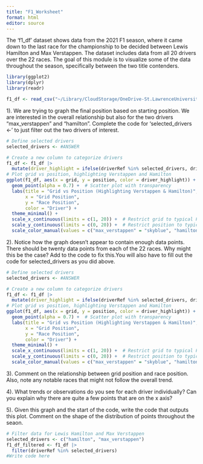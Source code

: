 ```yaml
---
title: "F1_Worksheet"
format: html
editor: source
---
```


The 'f1_df' dataset shows data from the 2021 F1 season, where it came down to the last race for the championship to be decided between Lewis Hamilton and Max Verstappen. The dataset includes data from all 20 drivers over the 22 races. The goal of this module is to visualize some of the data throughout the season, specifically between the two title contenders.

```r
library(ggplot2)
library(dplyr)
library(readr)

f1_df <- read_csv("~/Library/CloudStorage/OneDrive-St.LawrenceUniversity/St. Lawrence/github/stat_289_score/cgartner/F1/Module/f1_results.csv")
```

1). We are trying to graph the final position based on starting position. We are interested in the overall relationship but also for the two drivers "max_verstappen" and "hamilton". Complete the code for 'selected_drivers <-' to just filter out the two drivers of interest.
```r
# Define selected drivers
selected_drivers <- #ANSWER

# Create a new column to categorize drivers
f1_df <- f1_df |> 
  mutate(driver_highlight = ifelse(driverRef %in% selected_drivers, driverRef, "Other"))
# Plot grid vs position, highlighting Verstappen and Hamilton
ggplot(f1_df, aes(x = grid, y = position, color = driver_highlight)) +  
  geom_point(alpha = 0.7) +  # Scatter plot with transparency  
  labs(title = "Grid vs Position (Highlighting Verstappen & Hamilton)",  
       x = "Grid Position",  
       y = "Race Position",  
       color = "Driver") +  
  theme_minimal() +  
  scale_x_continuous(limits = c(1, 20)) +  # Restrict grid to typical F1 positions (1 to 20)  
  scale_y_continuous(limits = c(0, 20)) +  # Restrict position to typical race positions (0 to 20)  
  scale_color_manual(values = c("max_verstappen" = "skyblue", "hamilton" = "red", "Other" = "gray"))  # Assign colors

```
2). Notice how the graph doesn't appear to contain enough data points. There should be twenty data points from each of the 22 races. Why might this be the case? Add to the code to fix this.You will also have to fill out the code for selected_drivers as you did above. 
```r
# Define selected drivers
selected_drivers <- #ANSWER

# Create a new column to categorize drivers
f1_df <- f1_df |> 
  mutate(driver_highlight = ifelse(driverRef %in% selected_drivers, driverRef, "Other"))
# Plot grid vs position, highlighting Verstappen and Hamilton
ggplot(f1_df, aes(x = grid, y = position, color = driver_highlight)) +  
  geom_point(alpha = 0.7) +  # Scatter plot with transparency  
  labs(title = "Grid vs Position (Highlighting Verstappen & Hamilton)",  
       x = "Grid Position",  
       y = "Race Position",  
       color = "Driver") +  
  theme_minimal() +  
  scale_x_continuous(limits = c(1, 20)) +  # Restrict grid to typical F1 positions (1 to 20)  
  scale_y_continuous(limits = c(0, 20)) +  # Restrict position to typical race positions (0 to 20)  
  scale_color_manual(values = c("max_verstappen" = "skyblue", "hamilton" = "red", "Other" = "gray"))  # Assign colors
```

3). Comment on the relationship between grid position and race position. Also, note any notable races that might not follow the overall trend.

4). What trends or observations do you see for each driver individually? Can you explain why there are quite a few points that are on the x axis?

5). Given this graph and the start of the code, write the code that outputs this plot. Comment on the shape of the distribution of points throughout the seaon.

```r
# Filter data for Lewis Hamilton and Max Verstappen
selected_drivers <- c("hamilton", "max_verstappen")
f1_df_filtered <- f1_df |>
  filter(driverRef %in% selected_drivers)
#Write code here

```
